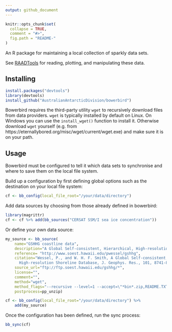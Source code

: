 ```yaml
---
output: github_document
---
```


<!-- README.md is generated from README.Rmd. Please edit that file -->

```r
knitr::opts_chunk$set(
  collapse = TRUE,
  comment = "#>",
  fig.path = "README-"
)
```

An R package for maintaining a local collection of sparkly data sets.

See [RAADTools](https://github.com/AustralianAntarcticDivision/raadtools) for reading, plotting, and manipulating these data.

## Installing

```r
install.packages("devtools")
library(devtools)
install_github("AustralianAntarcticDivision/bowerbird")
```

Bowerbird requires the third-party utility `wget` to recursively download files from data providers. `wget` is typically installed by default on Linux.
On Windows you can use the `install_wget()` function to install it. Otherwise download `wget` yourself (e.g. from https://eternallybored.org/misc/wget/current/wget.exe) and make sure it is on your path.

## Usage

Bowerbird must be configured to tell it which data sets to synchronise and where to save them on the local file system.

Build up a configuration by first defining global options such as the destination on your local file system:

```r
cf <- bb_config(local_file_root="/your/data/directory")
```

Add data sources by choosing from those already defined in bowerbird:

```r
library(magrittr)
cf <- cf %>% add(bb_sources("CERSAT SSM/I sea ice concentration"))
```

Or define your own data source:

```r
my_source <- bb_source(
    name="GSHHG coastline data",
    description="A Global Self-consistent, Hierarchical, High-resolution Geography Database",
    reference= "http://www.soest.hawaii.edu/pwessel/gshhg",
    citation="Wessel, P., and W. H. F. Smith, A Global Self-consistent, Hierarchical,
      High-resolution Shoreline Database, J. Geophys. Res., 101, 8741-8743, 1996",
    source_url="ftp://ftp.soest.hawaii.edu/gshhg/*",
    license="",
    comment="",
    method="wget",
    method_flags="--recursive --level=1 --accept=\"*bin*.zip,README.TXT\"",
    postprocess=pp_unzip)

cf <- bb_config(local_file_root="/your/data/directory") %>%
    add(my_source)
```

Once the configuration has been defined, run the sync process:

```r
bb_sync(cf)
```
